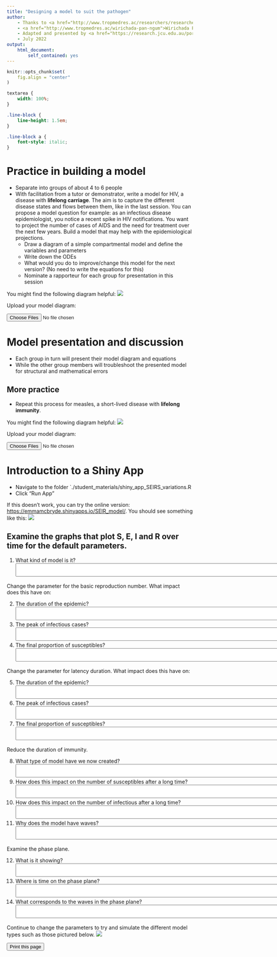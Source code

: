 ```yaml
---
title: "Designing a model to suit the pathogen"
author:
    - Thanks to <a href="http://www.tropmedres.ac/researchers/researcher/lisa-white">Lisa White</a>, Nuffield Department of Medicine, Oxford University and
    - <a href="http://www.tropmedres.ac/wirichada-pan-ngum">Wirichada Pan-Ngum</a>, Department of Tropical Hygiene, Faculty of Tropical Medicine, Mahidol University.
    - Adapted and presented by <a href="https://research.jcu.edu.au/portfolio/emma.mcbryde">Emma McBryde</a>, Australian Institute of Tropical Health & Medicine, James Cook University
    - July 2022
output:
    html_document:
        self_contained: yes
---
```

    
```r
knitr::opts_chunk$set(
    fig.align = "center"
)
```
```css
textarea {
    width: 100%;
}

.line-block {
    line-height: 1.5em;
}

.line-block a {
    font-style: italic;
}
```
# Practice in building a model

* Separate into groups of about 4 to 6 people
* With facilitation from a tutor or demonstrator, write a model for HIV, a disease with **lifelong carriage**. The aim is to capture the different disease states and flows between them, like in the last session. You can propose a model question for example: as an infectious disease epidemiologist, you notice a recent spike in HIV notifications. You want to project the number of cases of AIDS and the need for treatment over the next few years. Build a model that may help with the epidemiological projections.
    * Draw a diagram of a simple compartmental model and define the variables and parameters
    * Write down the ODEs
    * What would you do to improve/change this model for the next version? (No need to write the equations for this)
    * Nominate a rapporteur for each group for presentation in this session

You might find the following diagram helpful:
![](HIV.png)

Upload your model diagram:

<input type="file" id="files" name="files[]" multiple="">

# Model presentation and discussion

* Each group in turn will present their model diagram and equations
* While the other group members will troubleshoot the presented model for structural and mathematical errors

## More practice

* Repeat this process for measles, a short-lived disease with **lifelong immunity**.

You might find the following diagram helpful:
![](measles.png)

Upload your model diagram:

<input type="file" id="files" name="files[]" multiple="">

# Introduction to a Shiny App

* Navigate to the folder `./student_materials/shiny_app_SEIRS_variations.R
* Click "Run App"

If this doesn't work, you can try the online version: [https://emmamcbryde.shinyapps.io/SEIR_model/](emmamcbryde.shinyapps.io/SEIR_model/). You should see something like this:
![](shiny_default.png)

## Examine the graphs that plot S, E, I and R over time for the default parameters.

1. What kind of model is it?
<textarea name="Text1" cols="127" rows="2"></textarea>

Change the parameter for the basic reproduction number. What impact does this have on:

2. The duration of the epidemic?
<textarea name="Text1" cols="127" rows="2"></textarea>

3. The peak of infectious cases?
<textarea name="Text1" cols="127" rows="2"></textarea>

4. The final proportion of susceptibles?
<textarea name="Text1" cols="127" rows="2"></textarea>

Change the parameter for latency duration. What impact does this have on:

5. The duration of the epidemic?
<textarea name="Text1" cols="127" rows="2"></textarea>

6. The peak of infectious cases?
<textarea name="Text1" cols="127" rows="2"></textarea>

7. The final proportion of susceptibles?
<textarea name="Text1" cols="127" rows="2"></textarea>

Reduce the duration of immunity.

8. What type of model have we now created?
<textarea name="Text1" cols="127" rows="2"></textarea>

9. How does this impact on the number of susceptibles after a long time?
<textarea name="Text1" cols="127" rows="2"></textarea>

10. How does this impact on the number of infectious after a long time?
<textarea name="Text1" cols="127" rows="2"></textarea>

11. Why does the model have waves?
<textarea name="Text1" cols="127" rows="2"></textarea>

Examine the phase plane.

12. What is it showing?
<textarea name="Text1" cols="127" rows="2"></textarea>

13. Where is time on the phase plane?
<textarea name="Text1" cols="127" rows="2"></textarea>

14. What corresponds to the waves in the phase plane?
<textarea name="Text1" cols="127" rows="2"></textarea>

Continue to change the parameters to try and simulate the different model types such as those pictured below.
![](structures.png)

<input type="button" value="Print this page" onclick="window.print()">